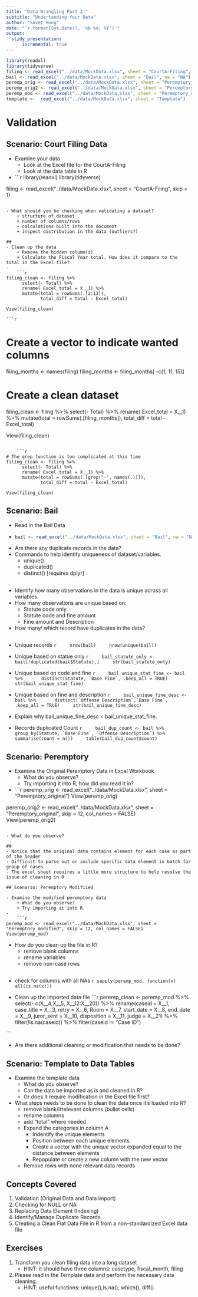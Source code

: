 ```yaml
---
title: "Data Wrangling Part 2:"
subtitle: "Undertanding Your Data"
author: "Savet Hong"
date: "`r format(Sys.Date(), '%b %d, %Y')`"
output:
  slidy_presentation:
      incremental: true
---
```

  
```r
library(readxl)
library(tidyverse)
filing <- read_excel("../data/MockData.xlsx", sheet = "CourtA-Filing", skip = 1)
bail <- read_excel("../data/MockData.xlsx", sheet = "Bail", na = "NA")
peremp_orig <- read_excel("../data/MockData.xlsx", sheet = "Peremptory_original")
peremp_orig2 <- read_excel("../data/MockData.xlsx", sheet = "Peremptory_original", skip = 12, col_names = FALSE) 
peremp_mod <- read_excel("../data/MockData.xlsx", sheet = "Peremptory_modified", skip = 12, col_names = FALSE)
template <-  read_excel("../data/MockData.xlsx", sheet = "Template")  
```

# Validation

## Scenario: Court Filing Data

- Examine your data
    + Look at the Excel file for the CourtA-Filing
    + Look at the data table in R
-     
    ```r
library(readxl)
library(tidyverse)    

filing <- read_excel("../data/MockData.xlsx", sheet = "CourtA-Filing", skip = 1)
```

- What should you be checking when validating a dataset?
    + structure of dataset
    + number of columns/rows
    + calculations built into the document
    + inspect distribution in the data (outliers?)

## 
- Clean up the data
    + Remove the hidden column(s)
    + Calculate the Fiscal Year total. How does it compare to the total in the Excel file?
-
    ```r
filing_clean <- filing %>%
      select(- Total) %>%
      rename( Excel_total = X__1) %>%
      mutate(total = rowSums(.[2:13]),
             total_diff = total - Excel_total)
    
View(filing_clean)    
```

    ```r
# Create a vector to indicate wanted columns
filing_months <- names(filing)
filing_months <- filing_months[ -c(1, 11, 15)]

# Create a clean dataset    
filing_clean <- filing %>%
      select(- Total) %>%
      rename( Excel_total = X__1) %>%
      mutate(total = rowSums(.[filing_months]),
             total_diff = total - Excel_total)
    
View(filing_clean)    
```

    ```r
# The grep function is too complicated at this time    
filing_clean <- filing %>%
      select(- Total) %>%
      rename( Excel_total = X__1) %>%
      mutate(total = rowSums(.[grep("-", names(.))]),
             total_diff = total - Excel_total)
    
View(filing_clean)    
```


## Scenario: Bail

- Read in the Bail Data
- 
    ```r

bail <- read_excel("../data/MockData.xlsx", sheet = "Bail", na = "NA")
```

- Are there any duplicate records in the data?
- Commands to help identify uniqueness of dataset/variables.
    + unique()
    + duplicated()
    + distinct() [requires dplyr]

## 
- Identify how many observations in the data is unique across all variables.
- How many observations are unique based on:
    + Statute code only
    + Statute code and fine amount
    + Fine amount and Description
- How many/ which record have duplicates in the data?

## 
- Unique records
    ```r
    nrow(bail)
    nrow(unique(bail))
```

- Unique based on statue only
    ```r
    bail_statute_only <- bail[!duplicated(bail$Statute),]
    str(bail_statute_only)
```

- Unique based on code and fine
    ```r
    bail_unique_stat_fine <- bail %>%
      distinct(Statute, `Base Fine`, .keep_all = TRUE)
    str(bail_unique_stat_fine)
```
    
- Unique based on fine and description
    ```r
    bail_unique_fine_desc <- bail %>%
      distinct(`Offense Description`,`Base Fine`, .keep_all = TRUE)
    str(bail_unique_fine_desc)
```

- Explain why bail_unique_fine_desc < bail_unique_stat_fine.
    
- Records duplicated Count
    ```r
    bail_dup_count <- bail %>%
      group_by(Statute, `Base Fine`, `Offense Description`) %>%
      summarise(count = n())
    table(bail_dup_count$count)
```


## Scenario: Peremptory

- Examine the Original Peremptory Data in Excel Workbook
    + What do you observe?
    + Try importing it into R, how did you read it in?

- 
    ```r
peremp_orig <- read_excel("../data/MockData.xlsx", sheet = "Peremptory_original")
View(peremp_orig)   

peremp_orig2 <- read_excel("../data/MockData.xlsx", sheet = "Peremptory_original", skip = 12, col_names = FALSE)  
View(peremp_orig2) 
```        

- What do you observe?

##
- Notice that the original data contains element for each case as part of the header
- Difficult to parse out or include specific data element in batch for group of cases
- The excel sheet requires a little more structure to help resolve the issue of cleaning in R
    
## Scenario: Peremptory Modifiied

- Examine the modified peremptory data
    + What do you observe?
    + Try importing it into R.
-     
    ```r

peremp_mod <- read_excel("../data/MockData.xlsx", sheet = "Peremptory_modified", skip = 12, col_names = FALSE)
View(peremp_mod)    
```

- How do you clean up the file in R?
    + remove blank columns
    + rename variables
    + remove non-case rows

## 
- check for columns with all NAs
    ```r
sapply(peremp_mod, function(x) all(is.na(x))) 
```

- Clean up the imported data file
    ```r

peremp_clean <- peremp_mod %>%
      select(- c(X__4,X__5, X__12:X__20)) %>%
      rename(caseid = X__1, case_title = X__3, retry = X__6, Room = X__7,
             start_date = X__8, end_date = X__9, juror_sent = X__10, 
             disposition = X__11, judge = X__21) %>%
      filter(!is.na(caseid)) %>%
      filter(caseid != "Case ID")
      
```

- Are there additional cleaning or modification that needs to be done?


## Scenario: Template to Data Tables
- Examine the template data
    + What do you observe?
    + Can the data be imported as is and cleaned in R? 
    + Or does it require modification in the Excel file first? 

- What steps needs to be done to clean the data once it's loaded into R?
    + remove blank/irrelevant columns (bullet cells)
    + rename columns
    + add "total" where needed
    + Expand the categories in column A
        - Indentify the unique elements
        - Position between each unique elements
        - Create a vector with the unique vector expanded equal to the distance between elements
        - Repopulate or create a new column with the new vector
    + Remove rows with none relevant data records   

## Concepts Covered
1. Validation (Original Data and  Data import)
2. Checking for NULL or NA
3. Replacing Data Element (Indexing)
4. Identify/Manage Duplicate Records
5. Creating a Clean Flat Data File in R from a non-standardized Excel data file


## Exercises
1. Transform you clean filing data into a long dataset
    + HINT: it should have three columns: casetype, fiscal_month, filing

2. Please read in the Template data and perform the necessary data cleaning.
    + HINT: useful functions: unique(),is.na(), which(), diff()

